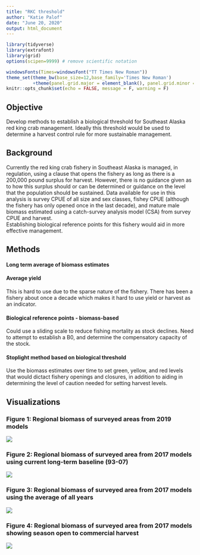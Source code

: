 ```yaml
---
title: "RKC threshold"
author: "Katie Palof"
date: "June 20, 2020"
output: html_document
---
```


```r
library(tidyverse)
library(extrafont)
library(grid)
options(scipen=9999) # remove scientific notation

windowsFonts(Times=windowsFont("TT Times New Roman"))
theme_set(theme_bw(base_size=12,base_family='Times New Roman')
          +theme(panel.grid.major = element_blank(), panel.grid.minor = element_blank()))
knitr::opts_chunk$set(echo = FALSE, message = F, warning = F)
```

## Objective
Develop methods to establish a biological threshold for Southeast Alaska red king crab management.
Ideally this threshold would be used to determine a harvest control rule for more sustainable management.

## Background
Currently the red king crab fishery in Southeast Alaska is managed, in regulation, using a clause that opens the fishery as long as there is a 200,000 pound surplus for harvest.  However, there is no guidance given as to how this surplus should or can be determined or guidance on the level that the population should be sustained. 
Data available for use in this analysis is survey CPUE of all size and sex classes, fishey CPUE (although the fishery has only opened once in the last decade), and mature male biomass estimated using a catch-survey analysis model (CSA) from survey CPUE and harvest.  
Establishing biological reference points for this fishery would aid in more effective management. 


## Methods

#### Long term average of biomass estimates

#### Average yield
This is hard to use due to the sparse nature of the fishery.  There has been a fishery about once a 
decade which makes it hard to use yield or harvest as an indicator.

#### Biological reference points - biomass-based
Could use a sliding scale to reduce fishing mortality as stock declines.
Need to attempt to establish a B0, and determine the compensatory capacity of the stock.
    
#### Stoplight method based on biological threshold
Use the biomass estimates over time to set green, yellow, and red levels that would dictact fishery openings and closures, in addition to aiding in determining the level of caution needed for setting harvest levels. 

## Visualizations

### Figure 1: Regional biomass of surveyed areas from 2019 models

![](../figures/2019/MRregional_biomass2_2019.png)


### Figure 2: Regional biomass of surveyed area from 2017 models using current long-term baseline (93-07)
![](../figures/regional_levels.png)

### Figure 3: Regional biomass of surveyed area from 2017 models using the average of all years
![](../results/allyears_2017.png)



### Figure 4: Regional biomass of surveyed area from 2017 models showing season open to commercial harvest
![](../results/open_closed_17.png)



